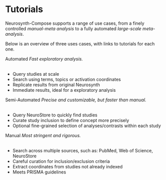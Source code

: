 
# Tutorials




Neurosynth-Compose supports a range of use cases, from a finely controlled *manual-meta analysis* to a fully automated *large-scale meta-analysis*.


Below is an overview of three uses cases, with links to tutorials for each one. 


<div style={{ display: 'flex' }}>
    <Link to="tutorial/large-scale" style={{ textDecoration: 'none' }} style={{ width: '100%', display: 'flex', marginRight: '30px', cursor: 'pointer' }}>
        <Card style={{ borderRadius: '8px' }}>
        <CardContent>
            <Typography variant="h5" component="h2" gutterBottom>
            Automated
            </Typography>
            <Typography variant="body1" gutterBottom>
            <em>Fast exploratory analysis.</em><br/><br/>
                <ul>
                    <li>Query studies at scale</li>
                    <li>Search using terms, topics or activation coordinates</li>
                    <li>Replicate results from original Neurosynth</li>
                    <li>Immediate results, ideal for a exploratory analysis</li>
                </ul>
            </Typography>
        </CardContent>
        </Card>
    </Link>
    <Link to="tutorial/semi-automated" style={{ textDecoration: 'none' }} style={{ width: '100%', display: 'flex', marginRight: '30px',cursor: 'pointer' }}>
        <Card style={{ borderRadius: '8px' }}>
        <CardContent>
            <Typography variant="h5" component="h2" gutterBottom>
            Semi-Automated
            </Typography>
            <Typography variant="body1" gutterBottom>
            <em>Precise and customizable, but faster than manual.</em><br/><br/>
                <ul>
                    <li>Query NeuroStore to quickly find studies</li>
                    <li>Curate study inclusion to define concept more precisely</li>
                    <li>Optional fine-grained selection of analyses/contrasts within each study</li>
                </ul>
            </Typography>
        </CardContent>
        </Card>
    </Link>
    <Link to="tutorial/manual" style={{ textDecoration: 'none' }} style={{ width: '100%', display: 'flex', marginRight: '30px', cursor: 'pointer' }}>
        <Card style={{ borderRadius: '8px' }}>
        <CardContent>
            <Typography variant="h5" component="h2" gutterBottom>
            Manual
            </Typography>
            <Typography variant="body1" gutterBottom>
            <em>Most stringent and rigorous.</em><br/><br/>
                <ul>
                    <li>Search across multiple sources, such as: PubMed, Web of Science, NeuroStore</li>
                    <li>Careful curation for inclusion/exclusion criteria</li>
                    <li>Extract coordinates from studies not already indexed</li>
                    <li>Meets PRISMA guidelines</li>
                </ul>
            </Typography>
        </CardContent>
        </Card>
    </Link>
</div>
